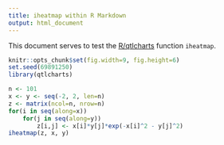 ```yaml
---
title: iheatmap within R Markdown
output: html_document
---
```


This document serves to test the
[R/qtlcharts](https://kbroman.org/qtlcharts) function `iheatmap`.

```r
knitr::opts_chunk$set(fig.width=9, fig.height=6)
set.seed(69891250)
library(qtlcharts)
```

```r
n <- 101
x <- y <- seq(-2, 2, len=n)
z <- matrix(ncol=n, nrow=n)
for(i in seq(along=x))
    for(j in seq(along=y))
        z[i,j] <- x[i]*y[j]*exp(-x[i]^2 - y[j]^2)
iheatmap(z, x, y)
```
